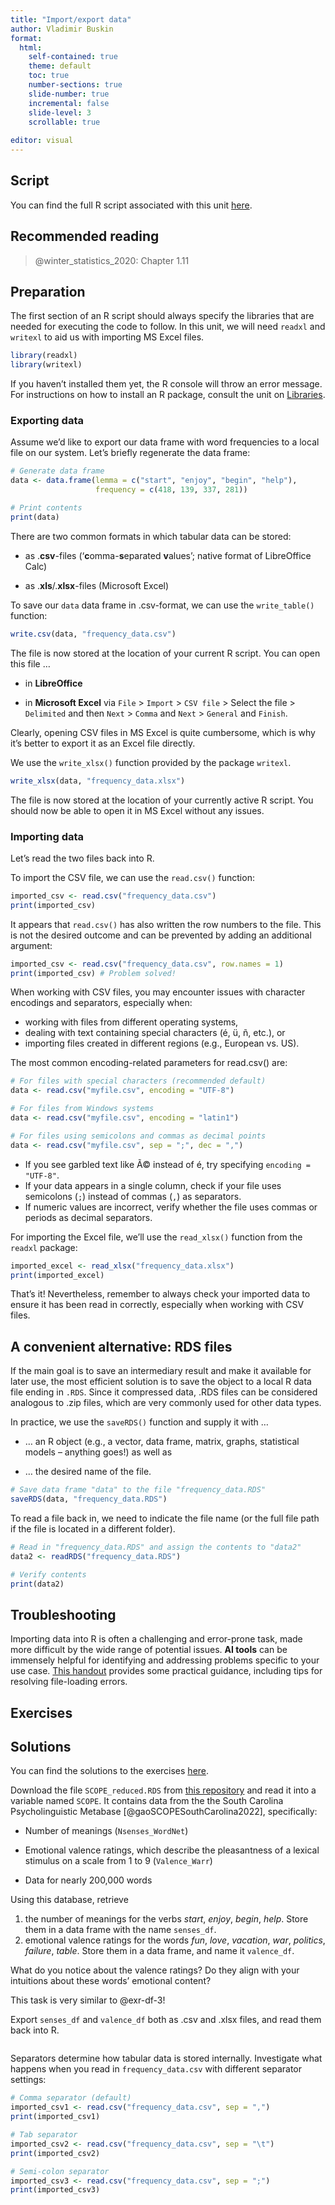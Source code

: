 ```yaml
---
title: "Import/export data"
author: Vladimir Buskin
format:
  html:
    self-contained: true
    theme: default
    toc: true
    number-sections: true
    slide-number: true
    incremental: false
    slide-level: 3
    scrollable: true
    
editor: visual
---
```


::: callout-tip
## Script

You can find the full R script associated with this unit
[here](https://osf.io/puyrf).
:::

## Recommended reading

> @winter_statistics_2020: Chapter 1.11

## Preparation

The first section of an R script should always specify the libraries
that are needed for executing the code to follow. In this unit, we will
need `readxl` and `writexl` to aid us with importing MS Excel files.

```r
library(readxl)
library(writexl)
```

If you haven't installed them yet, the R console will throw an error
message. For instructions on how to install an R package, consult the
unit on [Libraries](Libraries.qmd).

### Exporting data

Assume we'd like to export our data frame with word frequencies to a
local file on our system. Let's briefly regenerate the data frame:

```r
# Generate data frame
data <- data.frame(lemma = c("start", "enjoy", "begin", "help"), 
                   frequency = c(418, 139, 337, 281))

# Print contents
print(data)
```

There are two common formats in which tabular data can be stored:

-   as .**csv**-files ('**c**omma-**s**eparated **v**alues'; native
    format of LibreOffice Calc)

-   as .**xls**/.**xlsx**-files (Microsoft Excel)

::: {.callout-note collapse="true" title="Export to CSV"}
To save our `data` data frame in .csv-format, we can use the
`write_table()` function:

```r
write.csv(data, "frequency_data.csv")
```

The file is now stored at the location of your current R script. You can
open this file ...

-   in **LibreOffice**

-   in **Microsoft Excel** via `File` \> `Import` \> `CSV file` \>
    Select the file \> `Delimited` and then `Next` \> `Comma` and `Next`
    \> `General` and `Finish`.

Clearly, opening CSV files in MS Excel is quite cumbersome, which is why
it's better to export it as an Excel file directly.
:::

::: {.callout-note collapse="true" title="Export to Excel"}
We use the `write_xlsx()` function provided by the package `writexl`.

```r
write_xlsx(data, "frequency_data.xlsx")
```

The file is now stored at the location of your currently active R
script. You should now be able to open it in MS Excel without any
issues.
:::

### Importing data {#sec-import}

Let's read the two files back into R.

::: {.callout-note collapse="true" title="Import from CSV"}
To import the CSV file, we can use the `read.csv()` function:

```r
imported_csv <- read.csv("frequency_data.csv")
print(imported_csv)
```

It appears that `read.csv()` has also written the row numbers to the
file. This is not the desired outcome and can be prevented by adding an
additional argument:

```r
imported_csv <- read.csv("frequency_data.csv", row.names = 1)
print(imported_csv) # Problem solved!
```

::: {.callout-warning collapse="true" title="A note on file encodings and separators"}
When working with CSV files, you may encounter issues with character
encodings and separators, especially when:

-   working with files from different operating systems,
-   dealing with text containing special characters (é, ü, ñ, etc.), or
-   importing files created in different regions (e.g., European vs.
    US).

The most common encoding-related parameters for read.csv() are:

```r
# For files with special characters (recommended default)
data <- read.csv("myfile.csv", encoding = "UTF-8")

# For files from Windows systems
data <- read.csv("myfile.csv", encoding = "latin1")

# For files using semicolons and commas as decimal points
data <- read.csv("myfile.csv", sep = ";", dec = ",")
```

-   If you see garbled text like Ã© instead of é, try specifying
    `encoding = "UTF-8"`.
-   If your data appears in a single column, check if your file uses
    semicolons (`;`) instead of commas (`,`) as separators.
-   If numeric values are incorrect, verify whether the file uses commas
    or periods as decimal separators.
:::
:::

::: {.callout-note collapse="true" title="Import from Excel"}
For importing the Excel file, we'll use the `read_xlsx()` function from
the `readxl` package:

```r
imported_excel <- read_xlsx("frequency_data.xlsx")
print(imported_excel)
```
:::

That's it! Nevertheless, remember to always check your imported data to
ensure it has been read in correctly, especially when working with CSV
files.

## A convenient alternative: RDS files

If the main goal is to save an intermediary result and make it available
for later use, the most efficient solution is to save the object to a
local R data file ending in `.RDS`. Since it compressed data, .RDS files
can be considered analogous to .zip files, which are very commonly used
for other data types.

In practice, we use the `saveRDS()` function and supply it with ...

-   ... an R object (e.g., a vector, data frame, matrix, graphs,
    statistical models -- anything goes!) as well as

-   ... the desired name of the file.

```r
# Save data frame "data" to the file "frequency_data.RDS"
saveRDS(data, "frequency_data.RDS")
```

To read a file back in, we need to indicate the file name (or the full
file path if the file is located in a different folder).

```r
# Read in "frequency_data.RDS" and assign the contents to "data2"
data2 <- readRDS("frequency_data.RDS")

# Verify contents
print(data2)
```

## Troubleshooting

Importing data into R is often a challenging and error-prone task, made more difficult by the wide range of potential issues. **AI tools** can be immensely helpful for identifying and addressing problems specific to your use case. [This handout](Using_AI.qmd) provides some practical guidance, including tips for resolving file-loading errors.


## Exercises

::: callout-tip
## Solutions

You can find the solutions to the exercises
[here](https://osf.io/gkvmr).
:::

::: {#exr-impexp-1}
Download the file `SCOPE_reduced.RDS` from [this
repository](https://osf.io/3w29d) and read it into a variable named
`SCOPE`. It contains data from the the South Carolina Psycholinguistic
Metabase [@gaoSCOPESouthCarolina2022], specifically:

-   Number of meanings (`Nsenses_WordNet`)

-   Emotional valence ratings, which describe the pleasantness of a
    lexical stimulus on a scale from 1 to 9 (`Valence_Warr`)

-   Data for nearly 200,000 words
:::

::: {#exr-impexp-2}
Using this database, retrieve

1.  the number of meanings for the verbs *start*, *enjoy*, *begin*,
    *help*. Store them in a data frame with the name `senses_df`.
2.  emotional valence ratings for the words *fun*, *love*, *vacation*,
    *war*, *politics*, *failure*, *table*. Store them in a data frame,
    and name it `valence_df`.

What do you notice about the valence ratings? Do they align with your
intuitions about these words' emotional content?

::: callout-tip
This task is very similar to @exr-df-3!
:::
:::

::: {#exr-impexp-3}
Export `senses_df` and `valence_df` both as .csv and .xlsx files, and
read them back into R.

```r

```
:::

::: {#exr-impexp-4}
Separators determine how tabular data is stored internally. Investigate
what happens when you read in `frequency_data.csv` with different
separator settings:

```r
# Comma separator (default)
imported_csv1 <- read.csv("frequency_data.csv", sep = ",")
print(imported_csv1)

# Tab separator
imported_csv2 <- read.csv("frequency_data.csv", sep = "\t")
print(imported_csv2)

# Semi-colon separator
imported_csv3 <- read.csv("frequency_data.csv", sep = ";")
print(imported_csv3)

```
:::
